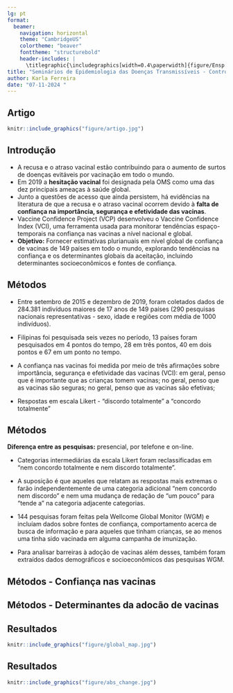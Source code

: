 ```yaml
---
lg: pt
format: 
  beamer:
    navigation: horizontal
    theme: "CambridgeUS"
    colortheme: "beaver"
    fonttheme: "structurebold"
    header-includes: |
      \titlegraphic{\includegraphics[width=0.4\paperwidth]{figure/Ensp.png}}
title: "Seminários de Epidemiologia das Doenças Transmissíveis - Controle de infecções com vacinação e hesitação vacinal"
author: Karla Ferreira
date: "07-11-2024 "
---
```


## Artigo

```r
knitr::include_graphics("figure/artigo.jpg")
```

## Introdução
 - A recusa e o atraso vacinal estão contribuindo para o aumento de surtos de doenças evitáveis por vacinação em todo o mundo.
 - Em 2019 a **hesitação vacinal** foi designada pela OMS como uma das dez principais ameaças à saúde global. 
 - Junto a questões de acesso que ainda persistem, há evidências na literatura de que a recusa e o atraso vacinal ocorrem devido à **falta de confiança na importância, segurança e efetividade das vacinas**.
 - Vaccine Confidence Project (VCP) desenvolveu o Vaccine Confidence Index (VCI), uma ferramenta usada para monitorar
tendências espaço-temporais na confiança nas vacinas a nível nacional e global. 
- **Objetivo:** Fornecer estimativas plurianuais em nível global de confiança de vacinas de 149 países em todo o mundo, explorando tendências na confiança e os determinantes globais da aceitação, incluindo determinantes socioeconômicos e fontes de confiança.

## Métodos

 - Entre setembro de 2015 e dezembro de 2019, foram coletados dados de 284.381 indivíduos maiores de 17 anos de 149 países (290 pesquisas nacionais representativas - sexo, idade e regiões com média de 1000 indivíduos).
 
 - Filipinas foi pesquisada seis vezes no período, 13 países foram pesquisados em 4 pontos do tempo, 28 em três pontos, 40 em dois pontos e 67 em um ponto no tempo. 
 
 - A confiança nas vacinas foi medida por meio de três afirmações sobre importância, segurança e efetividade das vacinas (VCI): em geral, penso que é importante que as crianças tomem vacinas; no geral, penso que as vacinas são seguras; no geral, penso que as vacinas são efetivas;
 
 - Respostas em escala Likert - "discordo totalmente" a "concordo totalmente"
 
## Métodos

 **Diferença entre as pesquisas:** presencial, por telefone e on-line.
 
 - Categorias intermediárias da escala Likert foram reclassificadas em “nem concordo totalmente e nem discordo totalmente”.
 
 - A suposição é que aqueles que relatam as respostas mais extremas o farão independentemente de uma categoria adicional “nem concordo nem discordo” e nem uma mudança de redação de “um pouco” para “tende a” na categoria adjacente categorias.
 
 - 144 pesquisas foram feitas pela Wellcome Global Monitor (WGM) e incluíam dados sobre fontes de confiança, comportamento acerca de busca de informação e para aqueles que tinham crianças, se ao menos uma tinha sido vacinada em alguma campanha de imunização.
 
 - Para analisar barreiras à adoção de vacinas além desses, também foram extraídos dados demográficos e socioeconômicos das pesquisas WGM.
 
## Métodos - Confiança nas vacinas

## Métodos - Determinantes da adocão de vacinas
 
## Resultados
```r
knitr::include_graphics("figure/global_map.jpg")
```
 

## Resultados
```r
knitr::include_graphics("figure/abs_change.jpg")
```
